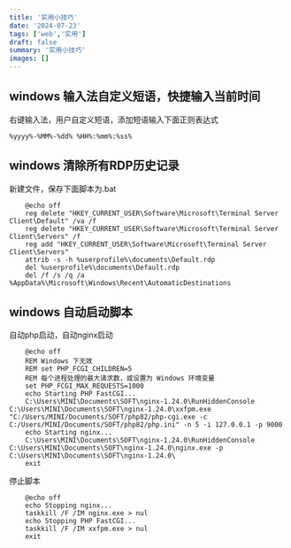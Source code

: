 ```yaml
---
title: '实用小技巧'
date: '2024-07-23'
tags: ['web','实用']
draft: false
summary: '实用小技巧'
images: []
---
```



## windows 输入法自定义短语，快捷输入当前时间
右键输入法，用户自定义短语，添加短语输入下面正则表达式
````code
%yyyy%-%MM%-%dd% %HH%:%mm%:%ss%
````


## windows 清除所有RDP历史记录
新建文件，保存下面脚本为.bat

````code
    @echo off
    reg delete "HKEY_CURRENT_USER\Software\Microsoft\Terminal Server Client\Default" /va /f
    reg delete "HKEY_CURRENT_USER\Software\Microsoft\Terminal Server Client\Servers" /f
    reg add "HKEY_CURRENT_USER\Software\Microsoft\Terminal Server Client\Servers"
    attrib -s -h %userprofile%\documents\Default.rdp
    del %userprofile%\documents\Default.rdp
    del /f /s /q /a %AppData%\Microsoft\Windows\Recent\AutomaticDestinations
````



## windows 自动启动脚本

自动php启动，自动nginx启动
````code
    @echo off
    REM Windows 下无效
    REM set PHP_FCGI_CHILDREN=5
    REM 每个进程处理的最大请求数，或设置为 Windows 环境变量
    set PHP_FCGI_MAX_REQUESTS=1000
    echo Starting PHP FastCGI...
    C:\Users\MINI\Documents\SOFT\nginx-1.24.0\RunHiddenConsole C:\Users\MINI\Documents\SOFT\nginx-1.24.0\xxfpm.exe "C:/Users/MINI/Documents/SOFT/php82/php-cgi.exe -c C:/Users/MINI/Documents/SOFT/php82/php.ini" -n 5 -i 127.0.0.1 -p 9000
    echo Starting nginx...
    C:\Users\MINI\Documents\SOFT\nginx-1.24.0\RunHiddenConsole C:\Users\MINI\Documents\SOFT\nginx-1.24.0\nginx.exe -p C:\Users\MINI\Documents\SOFT\nginx-1.24.0\
    exit
````

停止脚本

````code
    @echo off
    echo Stopping nginx...
    taskkill /F /IM nginx.exe > nul
    echo Stopping PHP FastCGI...
    taskkill /F /IM xxfpm.exe > nul
    exit
````